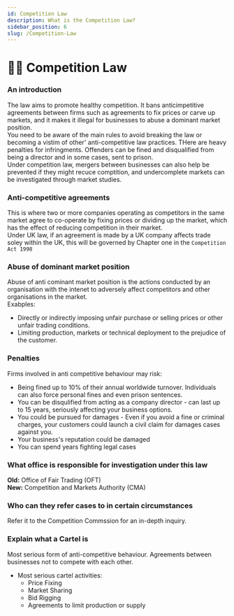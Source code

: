 ```yaml
---
id: Competition Law
description: What is the Competition Law?
sidebar_position: 6
slug: /Competition-Law
---
```


# 👨‍⚖️ Competition Law


### An introduction
The law aims to promote healthy competition. It bans anticimpetitive agreements between firms such as agreements to fix prices or carve up markets, and it makes it illegal for businesses to abuse a dominant market position. <br />
You need to be aware of the main rules to avoid breaking the law or becoming a vistim of other' anti-competitive law practices. THere are heavy penalties for infringments. Offenders can be fined and disqualified from being a director and in some cases, sent to prison. <br />
Under competition law, mergers between businesses can also help be prevented if they might recuce comptition, and undercomplete markets can be investigated through market studies. <br />

### Anti-competitive agreements
This is where two or more companies operating as competitors in the same market agree to co-operate by fixing prices or dividing up the market, which has the effect of reducing competition in their market.  <br />
Under UK law, if an agreement is made by a UK company affects trade soley within the UK, this will be governed by Chapter one in the `Competition Act 1998`

### Abuse of dominant market position
Abuse of anti cominant market position is the actions conducted by an organisation with the intenet to adversely affect competitors and other organisations in the market. <br />
Exabples: <br />
- Directly or indirectly imposing unfair purchase or selling prices or other unfair trading conditions. 
- Limiting production, markets or technical deployment to the prejudice of the customer. 

### Penalties
Firms involved in anti competitive behaviour may risk: <br />
- Being fined up to 10% of their annual worldwide turnover. Individuals can also force personal fines and even prison sentences. 
- You can be disqulified from acting as a company director - can last up to 15 years, seriously affecting your business options. 
- You could be pursued for damages - Even if you avoid a fine or criminal charges, your customers could launch a civil claim for damages cases against you.
- Your business's reputation could be damaged
- You can spend years fighting legal cases

### What office is responsible for investigation under this law
**Old:** Office of Fair Trading (OFT) <br />
**New:** Competition and Markets Authority (CMA)

### Who can they refer cases to in certain circumstances
Refer it to the Competition Commssion for an in-depth inquiry. 

### Explain what a Cartel is
Most serious form of anti-competitive behaviour. Agreements between businesses not to compete with each other. 
- Most serious cartel activities:
  - Price Fixing
  - Market Sharing
  - Bid Rigging
  - Agreements to limit production or supply
